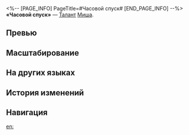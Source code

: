 <%-- [PAGE_INFO]
PageTitle=#Часовой спуск#
[END_PAGE_INFO] --%>
{{Навык Инфобокс
|Название         = Часовой спуск
|Изображение      = Навык Часовой спуск.png
|Персонаж         = Миша
|Тип              = Талант
|Тэг              = Усиление
|УронСтойк        = 
|ЭнергияГен       = 
|Энергия          = 
|Длительность     = 
|Описание         = Каждый раз, когда союзники расходуют очко навыков, количество ударов следующей сверхспособности Миши увеличивается на 1, и он также восстанавливает {{Цвет|Выделенный|1—2,2}} ед. энергии.
|Свойство1        = 
|Масштабирование1 = 
}}
'''«Часовой спуск»''' — [[Талант]] [[Миша]].

==Превью==
{{Превью
|Файл = Часовой спуск Превью
}}

==Масштабирование==
{{Масштабирование навыка|тип=Талант
|100%;110%;120%;130%;140%;150%;162.5%;175%;187.5%;200%;210%;220%;230%;240%;250%
}}

==На других языках==
{{На других языках
|en   = Horological Escapement
|zhs  = 擒纵机构
|zht  = 擒縱機構
|ja   = {{Rubi|脱進機|だっしんき}}
|ko   = 탈진기
|es   = Rueda de escape horológica
|fr   = Échappée minutée
|ru   = Часовой спуск
|th   = Horological Escapement
|vi   = Kết Cấu Dẫn Truyền
|de   = Hemmungsvorrichtung
|id   = Horological Escapement
|pt   = Escapada Horológica
}}

==История изменений==
{{История изменений|3.5}}

==Навигация==
{{Навык Навбокс|Миша}}

[[en:]]